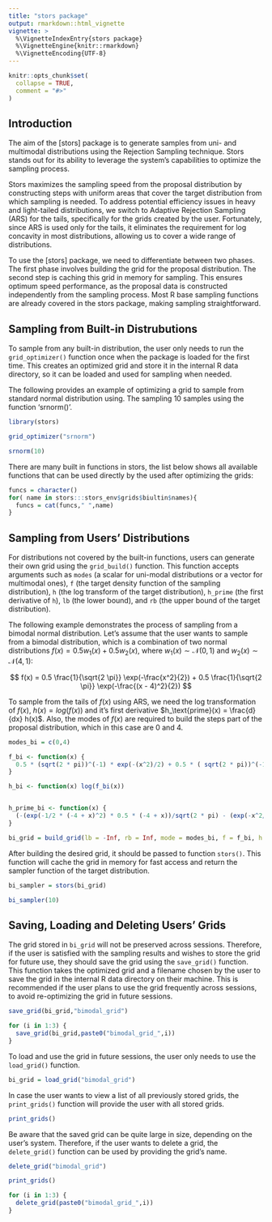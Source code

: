 ```yaml
---
title: "stors package"
output: rmarkdown::html_vignette
vignette: >
  %\VignetteIndexEntry{stors package}
  %\VignetteEngine{knitr::rmarkdown}
  %\VignetteEncoding{UTF-8}
---
```


```r
knitr::opts_chunk$set(
  collapse = TRUE,
  comment = "#>"
)
```

## Introduction

The aim of the [stors] package is to generate samples from uni- and multimodal distributions using the Rejection Sampling technique. Stors stands out for its ability to leverage the system's capabilities to optimize the sampling process.

Stors maximizes the sampling speed from the proposal distribution by constructing steps with uniform areas that cover the target distribution from which sampling is needed. To address potential efficiency issues in heavy and light-tailed distributions, we switch to Adaptive Rejection Sampling (ARS) for the tails, specifically for the grids created by the user. Fortunately, since ARS is used only for the tails, it eliminates the requirement for log concavity in most distributions, allowing us to cover a wide range of distributions.

To use the [stors] package, we need to differentiate between two phases. The first phase involves building the grid for the proposal distribution. The second step is caching this grid in memory for sampling. This ensures optimum speed performance, as the proposal data is constructed independently from the sampling process. Most R base sampling functions are already covered in the stors package, making sampling straightforward.

## Sampling from Built-in Distrubutions

To sample from any built-in distribution, the user only needs to run the `grid_optimizer()` function once when the package is loaded for the first time. This creates an optimized grid and store it in the internal R data directory, so it can be loaded and used for sampling when needed.

The following provides an example of optimizing a grid to sample from standard normal distribution using. The sampling 10 samples using the function 'srnorm()'.

```r

library(stors)

grid_optimizer("srnorm")

srnorm(10)

```

There are many built in functions in stors, the list below shows all available functions that can be used directly by the used after optimizing the grids:
```r
funcs = character()
for( name in stors:::stors_env$grids$biultin$names){
  funcs = cat(funcs," ",name)
}
```

## Sampling from Users' Distributions

For distributions not covered by the built-in functions, users can generate their own grid using the `grid_build()` function. This function accepts arguments such as `modes` (a scalar for uni-modal distributions or a vector for multimodal ones), `f` (the target density function of the sampling distribution), `h` (the log transform of the target distribution), `h_prime` (the first derivative of `h`), `lb` (the lower bound), and `rb` (the upper bound of the target distribution).

The following example demonstrates the process of sampling from a bimodal normal distribution. Let's assume that the user wants to sample from a bimodal distribution, which is a combination of two normal distributions $f(x) = 0.5 w_1(x) + 0.5 w_2(x)$, where $w_1(x) \sim \mathcal{N}(0, 1)$ and $w_2(x) \sim \mathcal{N}(4, 1)$:

$$
f(x) =  0.5 \frac{1}{\sqrt{2 \pi}}  \exp(-\frac{x^2}{2}) + 0.5  \frac{1}{\sqrt{2 \pi}} \exp(-\frac{(x - 4)^2}{2})
$$

To sample from the tails of $f(x)$ using ARS, we need the log transformation of $f(x)$, $h(x) = log(f(x))$ and it's first derivative $h_\text{prime}(x) = \frac{d}{dx} h(x)$. Also, the modes of $f(x)$ are required to build the steps part of the proposal distribution, which in this case are 0 and 4.

```r

modes_bi = c(0,4)

f_bi <- function(x) {
  0.5 * (sqrt(2 * pi))^(-1) * exp(-(x^2)/2) + 0.5 * ( sqrt(2 * pi))^(-1) * exp(-((x - 4)^2)/2)
}

h_bi <- function(x) log(f_bi(x))


h_prime_bi <- function(x) {
  (-(exp(-1/2 * (-4 + x)^2) * 0.5 * (-4 + x))/sqrt(2 * pi) - (exp(-x^2/2) * 0.5 * x)/sqrt(2 * pi))/((exp(-x^2/2) * 0.5)/sqrt(2 * pi) + (exp(-1/2 * (-4 + x)^2) * 0.5)/sqrt(2 * pi))
}

bi_grid = build_grid(lb = -Inf, rb = Inf, mode = modes_bi, f = f_bi, h = h_bi, h_prime = h_prime_bi)


```


After building the desired grid, it should be passed to function `stors()`. This function will cache the grid in memory for fast access and return the sampler function of the target distribution.

```r

bi_sampler = stors(bi_grid)

bi_sampler(10)

```

## Saving, Loading and Deleting Users' Grids

The grid stored in `bi_grid` will not be preserved across sessions. Therefore, if the user is satisfied with the sampling results and wishes to store the grid for future use, they should save the grid using the `save_grid()` function. This function takes the optimized grid and a filename chosen by the user to save the grid in the internal R data directory on their machine. This is recommended if the user plans to use the grid frequently across sessions, to avoid re-optimizing the grid in future sessions.

```r

save_grid(bi_grid,"bimodal_grid")


```

```r
for (i in 1:3) {
  save_grid(bi_grid,paste0("bimodal_grid_",i))
}

```

To load and use the grid in future sessions, the user only needs to use the `load_grid()` function.

```r

bi_grid = load_grid("bimodal_grid")

```

In case the user wants to view a list of all previously stored grids, the `print_grids()` function will provide the user with all stored grids.

```r

print_grids()

```

Be aware that the saved grid can be quite large in size, depending on the user's system. Therefore, if the user wants to delete a grid, the `delete_grid()` function can be used by providing the grid's name.

```r

delete_grid("bimodal_grid")

print_grids()

```

```r
for (i in 1:3) {
  delete_grid(paste0("bimodal_grid_",i))
}

```